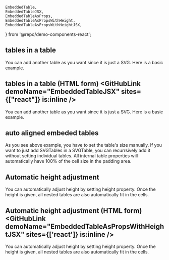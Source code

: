 	EmbeddedTable,
	EmbeddedTableJSX,
	EmbeddedTableAsProps,
	EmbeddedTableAsPropsWithHeight,
	EmbeddedTableAsPropsWithHeightJSX,
} from '@repo/demo-components-react';

## tables in a table <GitHubLink demoName="EmbeddedTable" is:inline />

You can add another table as you want since it is just a SVG.
Here is a basic example.

<div className='demo-container'>
	<EmbeddedTable />
</div>

## tables in a table (HTML form) <GitHubLink demoName="EmbeddedTableJSX" sites={["react"]} is:inline />

You can add another table as you want since it is just a SVG.
Here is a basic example.

<div className='demo-container'>
	<EmbeddedTableJSX />
</div>

## auto aligned embeded tables <GitHubLink demoName="EmbeddedTableAsProps" is:inline />

As you see above example, you have to set the table's size manually.
If you want to just add SVGTables in a SVGTable, you can recurrsively add it
without setting individual tables. All internal table properties will
automatically have 100% of the cell size in the padding area.

<div className='demo-container'>
	<EmbeddedTableAsProps />
</div>


## Automatic height adjustment <GitHubLink demoName="EmbeddedTableAsPropsWithHeight" is:inline />

You can automatically adjust height by setting height property.
Once the height is given, all nested tables are also automatically fit in the cells.

<div className='demo-container'>
	<EmbeddedTableAsPropsWithHeight />
</div>

## Automatic height adjustment (HTML form) <GitHubLink demoName="EmbeddedTableAsPropsWithHeightJSX" sites={['react']} is:inline />

You can automatically adjust height by setting height property.
Once the height is given, all nested tables are also automatically fit in the cells.

<div className='demo-container'>
	<EmbeddedTableAsPropsWithHeightJSX />
</div>
